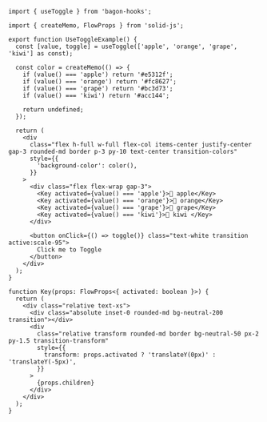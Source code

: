 ```tsx
import { useToggle } from 'bagon-hooks';

import { createMemo, FlowProps } from 'solid-js';

export function UseToggleExample() {
  const [value, toggle] = useToggle(['apple', 'orange', 'grape', 'kiwi'] as const);

  const color = createMemo(() => {
    if (value() === 'apple') return '#e5312f';
    if (value() === 'orange') return '#fc8627';
    if (value() === 'grape') return '#bc3d73';
    if (value() === 'kiwi') return '#acc144';

    return undefined;
  });

  return (
    <div
      class="flex h-full w-full flex-col items-center justify-center gap-3 rounded-md border p-3 py-10 text-center transition-colors"
      style={{
        'background-color': color(),
      }}
    >
      <div class="flex flex-wrap gap-3">
        <Key activated={value() === 'apple'}>🍎 apple</Key>
        <Key activated={value() === 'orange'}>🍊 orange</Key>
        <Key activated={value() === 'grape'}>🍇 grape</Key>
        <Key activated={value() === 'kiwi'}>🥝 kiwi </Key>
      </div>

      <button onClick={() => toggle()} class="text-white transition active:scale-95">
        Click me to Toggle
      </button>
    </div>
  );
}

function Key(props: FlowProps<{ activated: boolean }>) {
  return (
    <div class="relative text-xs">
      <div class="absolute inset-0 rounded-md bg-neutral-200 transition"></div>
      <div
        class="relative transform rounded-md border bg-neutral-50 px-2 py-1.5 transition-transform"
        style={{
          transform: props.activated ? 'translateY(0px)' : 'translateY(-5px)',
        }}
      >
        {props.children}
      </div>
    </div>
  );
}
```
